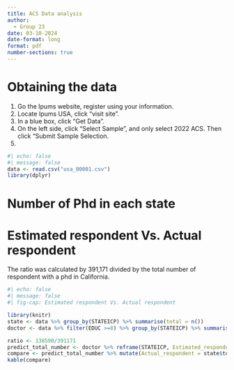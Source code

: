 ```yaml
---
title: ACS Data analysis
author: 
  - Group 23
date: 03-10-2024
date-format: long
format: pdf
number-sections: true
---
```


# Obtaining the data
1. Go the Ipums website, register using your information. \newline
2. Locate Ipums USA, click "visit site". \newline
3. In a blue box, click "Get Data". \newline
4. On the left side, click "Select Sample", and only select 2022 ACS. Then click "Submit Sample Selection. \newline
5. 

```r
#| echo: false
#| message: false
data <- read.csv("usa_00001.csv")
library(dplyr)
```

# Number of Phd in each state


# Estimated respondent Vs. Actual respondent

The ratio was calculated by 391,171 divided by the total number of respondent with a phd in California.
```r
#| echo: false
#| message: false
#| fig-cap: Estimated respondent Vs. Actual respondent

library(knitr)
state <- data %>% group_by(STATEICP) %>% summarise(total = n())
doctor <- data %>% filter(EDUC >=8) %>% group_by(STATEICP) %>% summarise(number_doc = n())

ratio <- 138590/391171
predict_total_number <- doctor %>% reframe(STATEICP, Estimated_respondent = round(number_doc/ratio))
compare <- predict_total_number %>% mutate(Actual_respondent = state$total)
kable(compare)

```

```r

```


